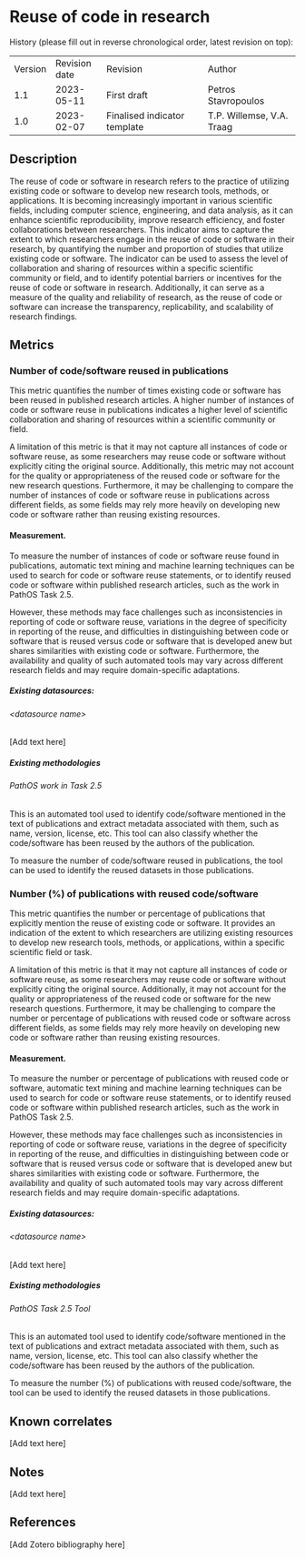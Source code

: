 # Reuse of code in research {#reuse-of-code-in-research .unnumbered}

History (please fill out in reverse chronological order, latest revision
on top):

|         |               |                              |                           |
|---------|---------------|------------------------------|---------------------------|
| Version | Revision date | Revision                     | Author                    |
| 1.1     | 2023-05-11    | First draft                  | Petros Stavropoulos       |
| 1.0     | 2023-02-07    | Finalised indicator template | T.P. Willemse, V.A. Traag |

## Description

The reuse of code or software in research refers to the practice of
utilizing existing code or software to develop new research tools,
methods, or applications. It is becoming increasingly important in
various scientific fields, including computer science, engineering, and
data analysis, as it can enhance scientific reproducibility, improve
research efficiency, and foster collaborations between researchers. This
indicator aims to capture the extent to which researchers engage in the
reuse of code or software in their research, by quantifying the number
and proportion of studies that utilize existing code or software. The
indicator can be used to assess the level of collaboration and sharing
of resources within a specific scientific community or field, and to
identify potential barriers or incentives for the reuse of code or
software in research. Additionally, it can serve as a measure of the
quality and reliability of research, as the reuse of code or software
can increase the transparency, replicability, and scalability of
research findings.

## Metrics

### Number of code/software reused in publications

This metric quantifies the number of times existing code or software has
been reused in published research articles. A higher number of instances
of code or software reuse in publications indicates a higher level of
scientific collaboration and sharing of resources within a scientific
community or field.

A limitation of this metric is that it may not capture all instances of
code or software reuse, as some researchers may reuse code or software
without explicitly citing the original source. Additionally, this metric
may not account for the quality or appropriateness of the reused code or
software for the new research questions. Furthermore, it may be
challenging to compare the number of instances of code or software reuse
in publications across different fields, as some fields may rely more
heavily on developing new code or software rather than reusing existing
resources.

#### Measurement.

To measure the number of instances of code or software reuse found in
publications, automatic text mining and machine learning techniques can
be used to search for code or software reuse statements, or to identify
reused code or software within published research articles, such as the
work in PathOS Task 2.5.

However, these methods may face challenges such as inconsistencies in
reporting of code or software reuse, variations in the degree of
specificity in reporting of the reuse, and difficulties in
distinguishing between code or software that is reused versus code or
software that is developed anew but shares similarities with existing
code or software. Furthermore, the availability and quality of such
automated tools may vary across different research fields and may
require domain-specific adaptations.

##### Existing datasources:

###### &lt;datasource name&gt;

\[Add text here\]

##### Existing methodologies

###### PathOS work in Task 2.5

This is an automated tool used to identify code/software mentioned in
the text of publications and extract metadata associated with them, such
as name, version, license, etc. This tool can also classify whether the
code/software has been reused by the authors of the publication.

To measure the number of code/software reused in publications, the tool
can be used to identify the reused datasets in those publications.

### Number (%) of publications with reused code/software

This metric quantifies the number or percentage of publications that
explicitly mention the reuse of existing code or software. It provides
an indication of the extent to which researchers are utilizing existing
resources to develop new research tools, methods, or applications,
within a specific scientific field or task.

A limitation of this metric is that it may not capture all instances of
code or software reuse, as some researchers may reuse code or software
without explicitly citing the original source. Additionally, it may not
account for the quality or appropriateness of the reused code or
software for the new research questions. Furthermore, it may be
challenging to compare the number or percentage of publications with
reused code or software across different fields, as some fields may rely
more heavily on developing new code or software rather than reusing
existing resources.

#### Measurement.

To measure the number or percentage of publications with reused code or
software, automatic text mining and machine learning techniques can be
used to search for code or software reuse statements, or to identify
reused code or software within published research articles, such as the
work in PathOS Task 2.5.

However, these methods may face challenges such as inconsistencies in
reporting of code or software reuse, variations in the degree of
specificity in reporting of the reuse, and difficulties in
distinguishing between code or software that is reused versus code or
software that is developed anew but shares similarities with existing
code or software. Furthermore, the availability and quality of such
automated tools may vary across different research fields and may
require domain-specific adaptations.

##### Existing datasources:

###### &lt;datasource name&gt;

\[Add text here\]

##### Existing methodologies

###### PathOS Task 2.5 Tool

This is an automated tool used to identify code/software mentioned in
the text of publications and extract metadata associated with them, such
as name, version, license, etc. This tool can also classify whether the
code/software has been reused by the authors of the publication.

To measure the number (%) of publications with reused code/software, the
tool can be used to identify the reused datasets in those publications.

## Known correlates

\[Add text here\]

## Notes

\[Add text here\]

## References

\[Add Zotero bibliography here\]
